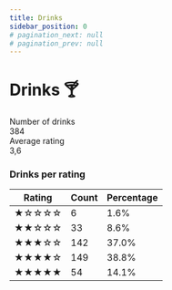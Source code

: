 ```yaml
---
title: Drinks
sidebar_position: 0
# pagination_next: null
# pagination_prev: null
---
```


# Drinks 🍸
<div style={{ display: 'flex', gap: '10px' }}>
  <div className='statBox'>
    <div className='label'>
      Number of drinks
    </div>
    <div className='value'>
      384
    </div>
  </div>
  <div className='statBox'>
    <div className='label'>
      Average rating
    </div>
    <div className='value'>
      3,6
    </div>
  </div>
</div>

### Drinks per rating
| Rating | Count | Percentage |
| ------ | ----- | ---------- |
| ★☆☆☆☆  | 6     | 1.6%       |
| ★★☆☆☆  | 33    | 8.6%       |
| ★★★☆☆  | 142   | 37.0%      |
| ★★★★☆  | 149   | 38.8%      |
| ★★★★★  | 54    | 14.1%      |
